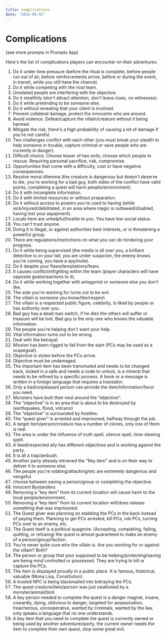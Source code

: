 ```yaml
---
title: Complications
date: "2015-05-01"
---
```



# Complications
<span className="small">(see more prompts in <Link to="/prompts">Prompts App</Link>)</span>

Here's the list of complications players can encounter on their adventures:

1. Do it under time pressure (before the ritual is complete, before people run out of air, before reinforcements arrive, before or during the event, in transit, while you still have the chance).
2. Do it while competing with the rival team.
3. Unrelated people are interfering with the objective.
4. Do it stealthily (don't attract attention, don't leave clues, no witnesses).
5. Do it while pretending to be someone else.
6. Do it without revealing that your client is involved.
7. Prevent collateral damage, protect the innocents who are around.
8. Avoid violence. Defeat/capture the villain/creature without it being harmed.
9. Mitigate the risk, there's a high probability of causing a lot of damage if you're not careful.
10. Two challenges conflict with each other (you must break your stealth to help someone in trouble, capture criminal or save people who are currently in danger). 
11. Difficult choice. Choose lesser of two evils, choose which people to rescue. Requiring personal sacrifice, risk, compromise. 
12. Opportunities that come with a difficulty, cost or have negative consequences.
13. Resolve moral dilemma (the creature is dangerous but doesn't deserve to die, you're working for a bad guy, both sides of the conflict have valid points, completing a quest will harm people/environment).
14. Do it with incomplete information.
15. Do it with limited resources or without preparation.
16. Do it without access to powers you're used to having (while sick/injured/debilitated, in an area where magic is outlawed/disabled, having lost your equipment).
17. Locals here are unhelpful/hostile to you. You have low social status.
18. You can't trust anyone.
19. Doing it is illegal, or against authorities best interests, or is threatening a powerful group. 
20. There are regulations/restrictions on what you can do hindering your progress.
21. Do it while being supervised (the media is all over you, a brilliant detective is on your tail, you are under suspicion, the enemy knows you're coming, you have a spy/mole).
22. Do it despite your flaws/temptations/fears.
23. It causes conflict/infighting within the team (player characters will have opposite goals/reactions to it).
24. Do it while working together with antagonist or someone else you don't like. 
25. The side you're working for turns out to be evil.
26. The villain is someone you know/like/respect.
27. The villain is a respected public figure, celebrity, is liked by people or has authority over you.
28. Bad guy has a dead man switch, if he dies the others will suffer or treasure will be lost. Bad guy is the only one who knows the valuable information. 
29. The people you're helping don't want your help.
30. Vital information turns out to be wrong.
31. Deal with the betrayal.
32. Mission has been rigged to fail from the start (PCs may be used as a scapegoat).
33. Objective is stolen before the PCs arrive.
34. Objective must be undamaged.
35. The important item has been transmuted and needs to be changed back, locked in a safe and needs a code to unlock, is a mineral that needs to be refined by a specific process. A book or a message is written in a foreign language that requires a translator.
36. Only a bad/unpleasant person can provide the item/information/favor you need.
37. Monsters have built their nest around the “objective”.
38. The “objective” is in an area that is about to be destroyed by (earthquakes, flood, volcano)
39. The “objective” is surrounded by hostiles.
40. The “quest giver” is arrested and imprisoned, halfway through the job.
41. A target item/person/creature has a number of clones, only one of them is real.
42. The area is under the influence of truth spell, silence spell, time-slowing spell.
43. A liked/respected ally has different objectives and is working against the party.
44. It is all a trap/ambush.
45. Another party already retrieved the "Key item" and is on their way to deliver it to someone else.
46. The people you're robbing/attacking/etc are extremely dangerous and vengeful.
47. choose between saving a person/group or completing the objective.
48. Innocent Bystanders.
49. Removing a “key item” from its current location will cause harm to the local people/environment. 
50. Removing a “key item” from its current location will/does release something that was imprisoned.
51. The Quest giver was planning on stabbing the PCs in the back instead of paying them. Planning to get PCs arrested, kill PCs, rob PCs, turning PCs over to an enemy, etc.
52. The Quest itself is a political quagmire. (Accepting, completing, failing, quitting, or refusing) the quest is almost guaranteed to make an enemy of a person/group/faction.
53. You’re never quite sure who the villain is. Are you working for or against the villain? Both?
54. The person or group that your supposed to be helping/protecting/saving are being mind controlled or possessed. They are trying to kill or capture the PCs.
55. The item is displayed proudly in a public place. It is famous, historical, valuable (Mona Lisa, Constitution).
56. A trusted NPC is being blackmailed into betraying the PCs.
57. The quest creature/item/person was just swallowed by a monster/animal/bird.
58. A key person needed to complete the quest is a danger magnet, insane, cowardly, dying, oblivious to danger, targeted for assassination, treacherous, uncooperative, wanted by criminals, wanted by the law, only speaks a language that no one understands.
59. A key item that you need to complete the quest is currently owned or being used by another adventurer/party, the current owner needs the item to complete their own quest, stop some great evil.
